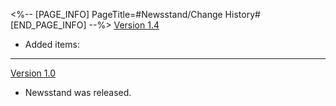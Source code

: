 <%-- [PAGE_INFO]
PageTitle=#Newsstand/Change History#
[END_PAGE_INFO] --%>
{{Change History/Header}}
[[Version 1.4]]
* Added items: {{Item List|1=Miners Weekly Issue 226*1 { text = ''Miners Weekly'' Issue 226 } }}
----
[[Version 1.0]]
* Newsstand was released.
